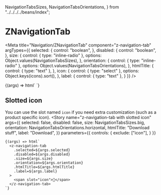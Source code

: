   NavigationTabsSizes,
  NavigationTabsOrientations,
} from "../../../../beans/index";

# ZNavigationTab

<Meta
  title="Navigation/ZNavigationTab"
  component="z-navigation-tab"
  argTypes={{
    selected: {
      control: "boolean",
    },
    disabled: {
      control: "boolean",
    },
    size: {
      control: { type: "inline-radio" },
      options: Object.values(NavigationTabsSizes),
    },
    orientation: {
      control: { type: "inline-radio" },
      options: Object.values(NavigationTabsOrientations),
    },
    htmlTitle: {
      control: { type: "text" },
    },
    icon: {
      control: { type: "select" },
      options: Object.keys(icons).sort(),
    },
    label: {
      control: { type: "text" },
    }
  }}
/>

<Canvas>
  <Story
    name="z-navigation-tab"
    args={{
      selected: false,
      disabled: false,
      size: NavigationTabsSizes.big,
      orientation: NavigationTabsOrientations.horizontal,
      htmlTitle: "Download stuff",
      icon: "download",
      label: "Download",
    }}
  >
    {(args) => html`
      <z-navigation-tab
        .selected=${args.selected}
        .disabled=${args.disabled}
        .size=${args.size}
        .orientation=${args.orientation}
        .htmlTitle=${args.htmlTitle}
        .icon=${args.icon}
        .label=${args.label}
      ></z-navigation-tab>
    `}
  </Story>
</Canvas>

## Slotted icon
You can use the slot named `icon` if you need extra customization (such as a product specific icon).
<Canvas>
  <Story
    name="z-navigation-tab with slotted icon"
    args={{
      selected: false,
      disabled: false,
      size: NavigationTabsSizes.big,
      orientation: NavigationTabsOrientations.horizontal,
      htmlTitle: "Download stuff",
      label: "Download",
    }}
    parameters={{
      controls: {
        exclude: ["icon"],
      }
    }}
  >
    {(args) => html`
      <z-navigation-tab
        .selected=${args.selected}
        .disabled=${args.disabled}
        .size=${args.size}
        .orientation=${args.orientation}
        .htmlTitle=${args.htmlTitle}
        .label=${args.label}
      >
        <span slot="icon">🧩</span>
      </z-navigation-tab>
    `}
  </Story>
</Canvas>

<ArgsTable of="z-navigation-tab" />
